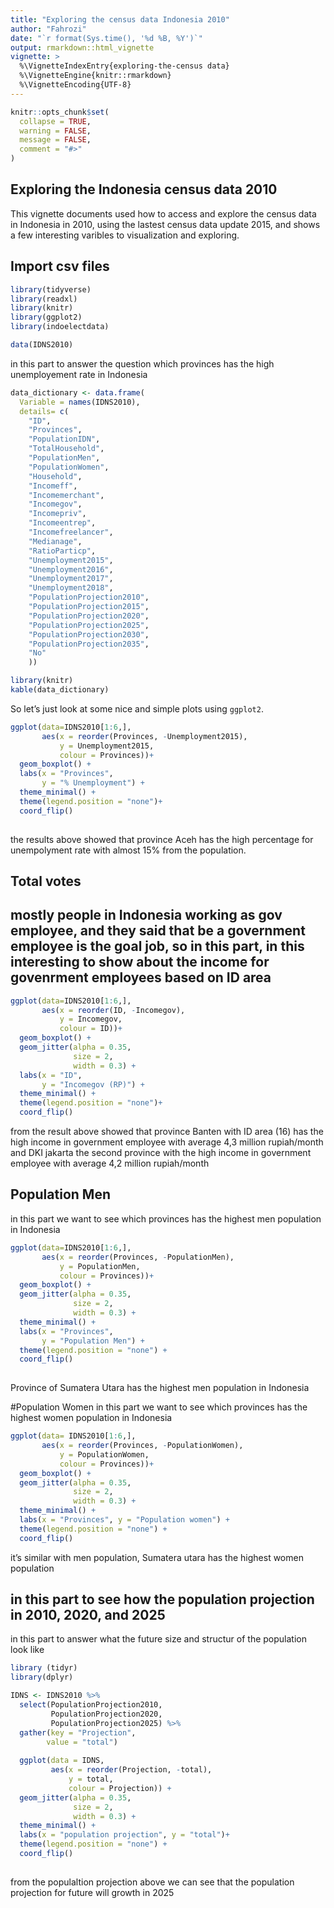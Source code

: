 ```yaml
---
title: "Exploring the census data Indonesia 2010"
author: "Fahrozi" 
date: "`r format(Sys.time(), '%d %B, %Y')`"
output: rmarkdown::html_vignette
vignette: >
  %\VignetteIndexEntry{exploring-the-census data}
  %\VignetteEngine{knitr::rmarkdown}
  %\VignetteEncoding{UTF-8}
---
```


```r
knitr::opts_chunk$set(
  collapse = TRUE,
  warning = FALSE,
  message = FALSE,
  comment = "#>"
)
```

## Exploring the Indonesia census data 2010

This vignette documents used how to access and explore the census data in Indonesia in 2010, using the lastest census data update 2015, and shows a few interesting varibles to visualization and exploring.

##

## Import csv files

```r
library(tidyverse)
library(readxl)
library(knitr)
library(ggplot2)
library(indoelectdata)

data(IDNS2010)
```
in this part to answer the question which provinces has the high unemployement rate in Indonesia
```r
data_dictionary <- data.frame(
  Variable = names(IDNS2010), 
  details= c(
    "ID",
    "Provinces", 
    "PopulationIDN",
    "TotalHousehold",
    "PopulationMen",
    "PopulationWomen",
    "Household",
    "Incomeff",
    "Incomemerchant",
    "Incomegov",
    "Incomepriv",
    "Incomeentrep",
    "Incomefreelancer",
    "Medianage",
    "RatioParticp",
    "Unemployment2015",
    "Unemployment2016",
    "Unemployment2017",
    "Unemployment2018",
    "PopulationProjection2010",
    "PopulationProjection2015",
    "PopulationProjection2020",
    "PopulationProjection2025",
    "PopulationProjection2030",
    "PopulationProjection2035",
    "No"
    ))
```

```r
library(knitr)
kable(data_dictionary)
```
So let's just look at some nice and simple plots using `ggplot2`.
```r
ggplot(data=IDNS2010[1:6,],
       aes(x = reorder(Provinces, -Unemployment2015),
           y = Unemployment2015,
           colour = Provinces))+
  geom_boxplot() +
  labs(x = "Provinces",
       y = "% Unemployment") +
  theme_minimal() +
  theme(legend.position = "none")+
  coord_flip()
  
```
the results above showed that province Aceh has the high percentage for unempolyment rate with almost 15% from the population.

## Total votes
## mostly people in Indonesia working as gov employee, and they said that be a government employee is the goal job, so in this part, in this interesting to show about the income for govenrment employees based on ID area

```r
ggplot(data=IDNS2010[1:6,],
       aes(x = reorder(ID, -Incomegov),
           y = Incomegov,
           colour = ID))+
  geom_boxplot() +
  geom_jitter(alpha = 0.35,
              size = 2,
              width = 0.3) +
  labs(x = "ID",
       y = "Incomegov (RP)") +
  theme_minimal() +
  theme(legend.position = "none")+
  coord_flip()
```
from the result above showed that province Banten with ID area (16) has the high income in government employee with average 4,3 million rupiah/month and DKI jakarta the second province with the high income in government employee with average 4,2 million rupiah/month

## Population Men
in this part we want to see which provinces has the highest men population in Indonesia

```r
ggplot(data=IDNS2010[1:6,],
       aes(x = reorder(Provinces, -PopulationMen),
           y = PopulationMen,
           colour = Provinces))+
  geom_boxplot() +
  geom_jitter(alpha = 0.35,
              size = 2,
              width = 0.3) +
  theme_minimal() +
  labs(x = "Provinces", 
       y = "Population Men") +
  theme(legend.position = "none") +
  coord_flip()
  
```
Province of Sumatera Utara has the highest men population in Indonesia


#Population Women
in this part we want to see which provinces has the highest women population in Indonesia

```r
ggplot(data= IDNS2010[1:6,],
       aes(x = reorder(Provinces, -PopulationWomen),
           y = PopulationWomen,
           colour = Provinces))+
  geom_boxplot() +
  geom_jitter(alpha = 0.35,
              size = 2,
              width = 0.3) +
  theme_minimal() +
  labs(x = "Provinces", y = "Population women") +
  theme(legend.position = "none") +
  coord_flip()
```
it's similar with men population, Sumatera utara has the highest women population

## in this part to see how the population projection in 2010, 2020, and 2025
in this part to answer what the future size and structur of the population look like

```r
library (tidyr)
library(dplyr)

IDNS <- IDNS2010 %>%
  select(PopulationProjection2010, 
         PopulationProjection2020, 
         PopulationProjection2025) %>%
  gather(key = "Projection",
        value = "total") 
  
  ggplot(data = IDNS,
         aes(x = reorder(Projection, -total),
             y = total,
             colour = Projection)) +
  geom_jitter(alpha = 0.35,
              size = 2,
              width = 0.3) +
  theme_minimal() +
  labs(x = "population projection", y = "total")+
  theme(legend.position = "none") +
  coord_flip()
  
```

from the populaltion projection above we can see that the population projection for future will growth in 2025

